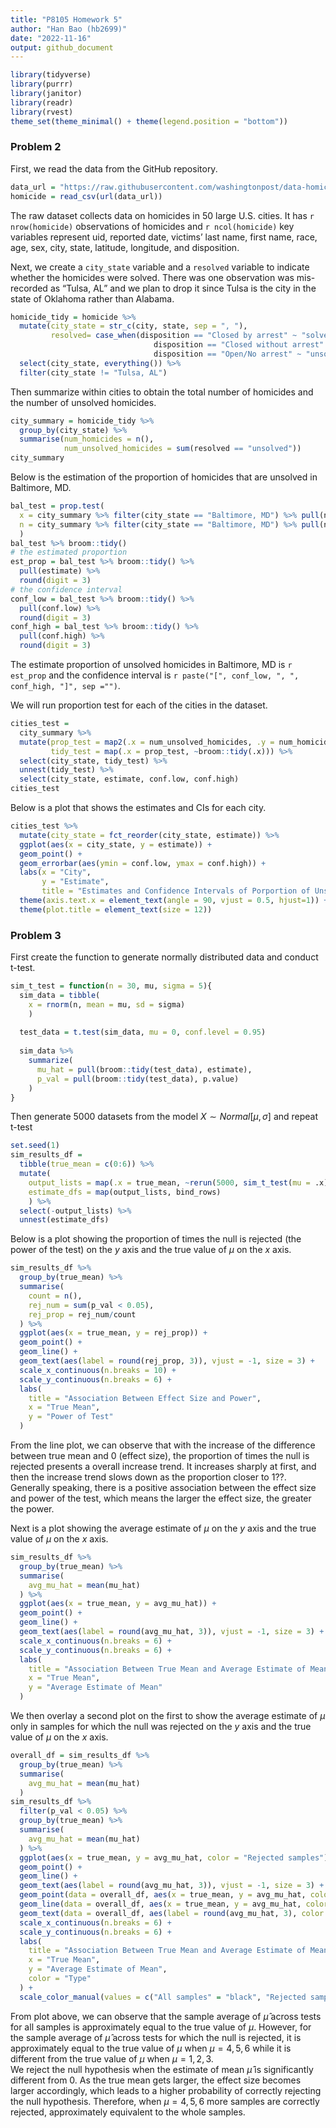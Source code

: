 ```yaml
---
title: "P8105 Homework 5"
author: "Han Bao (hb2699)"
date: "2022-11-16"
output: github_document
---
```


```r
library(tidyverse)
library(purrr)
library(janitor)
library(readr)
library(rvest)
theme_set(theme_minimal() + theme(legend.position = "bottom"))
```


### Problem 2

First, we read the data from the GitHub repository. 
```r
data_url = "https://raw.githubusercontent.com/washingtonpost/data-homicides/master/homicide-data.csv"
homicide = read_csv(url(data_url)) 
```
The raw dataset collects data on homicides in 50 large U.S. cities. It has `r nrow(homicide)` observations of homicides and `r ncol(homicide)` key variables represent uid, reported date, victims' last name, first name, race, age, sex, city, state, latitude, longitude, and disposition.


Next, we create a `city_state` variable and a `resolved` variable to indicate whether the homicides were solved. There was one observation was mis-recorded as "Tulsa, AL" and we plan to drop it since Tulsa is the city in the state of Oklahoma rather than Alabama.
```r
homicide_tidy = homicide %>%
  mutate(city_state = str_c(city, state, sep = ", "),
         resolved= case_when(disposition == "Closed by arrest" ~ "solved",
                                disposition == "Closed without arrest" ~ "unsolved",
                                disposition == "Open/No arrest" ~ "unsolved")) %>% 
  select(city_state, everything()) %>%
  filter(city_state != "Tulsa, AL")
```

Then summarize within cities to obtain the total number of homicides and the number of unsolved homicides.
```r
city_summary = homicide_tidy %>%
  group_by(city_state) %>%
  summarise(num_homicides = n(),
            num_unsolved_homicides = sum(resolved == "unsolved")) 
city_summary 
```

Below is the estimation of the proportion of homicides that are unsolved in Baltimore, MD.
```r
bal_test = prop.test(
  x = city_summary %>% filter(city_state == "Baltimore, MD") %>% pull(num_unsolved_homicides), 
  n = city_summary %>% filter(city_state == "Baltimore, MD") %>% pull(num_homicides)
  ) 
bal_test %>% broom::tidy()
# the estimated proportion
est_prop = bal_test %>% broom::tidy() %>%
  pull(estimate) %>%
  round(digit = 3)
# the confidence interval
conf_low = bal_test %>% broom::tidy() %>%
  pull(conf.low) %>%
  round(digit = 3)
conf_high = bal_test %>% broom::tidy() %>%
  pull(conf.high) %>%
  round(digit = 3)
```

The estimate proportion of unsolved homicides in Baltimore, MD is `r est_prop` and the confidence interval is `r paste("[", conf_low, ", ", conf_high, "]", sep ="")`.


We will run proportion test for each of the cities in the dataset.
```r
cities_test = 
  city_summary %>% 
  mutate(prop_test = map2(.x = num_unsolved_homicides, .y = num_homicides, ~prop.test(x = .x, n = .y)),
         tidy_test = map(.x = prop_test, ~broom::tidy(.x))) %>% 
  select(city_state, tidy_test) %>% 
  unnest(tidy_test) %>% 
  select(city_state, estimate, conf.low, conf.high)
cities_test
```

Below is a plot that shows the estimates and CIs for each city.
```r
cities_test %>%
  mutate(city_state = fct_reorder(city_state, estimate)) %>%
  ggplot(aes(x = city_state, y = estimate)) +
  geom_point() +
  geom_errorbar(aes(ymin = conf.low, ymax = conf.high)) +
  labs(x = "City",
       y = "Estimate",
       title = "Estimates and Confidence Intervals of Porportion of Unsolved Homicides for Each City") +
  theme(axis.text.x = element_text(angle = 90, vjust = 0.5, hjust=1)) +
  theme(plot.title = element_text(size = 12))
```


### Problem 3

First create the function to generate normally distributed data and conduct t-test.
```r
sim_t_test = function(n = 30, mu, sigma = 5){
  sim_data = tibble(
    x = rnorm(n, mean = mu, sd = sigma)
    ) 
    
  test_data = t.test(sim_data, mu = 0, conf.level = 0.95)
  
  sim_data %>% 
    summarize(
      mu_hat = pull(broom::tidy(test_data), estimate),
      p_val = pull(broom::tidy(test_data), p.value)
    )
}
```

Then generate 5000 datasets from the model $X \sim Normal[\mu, \sigma]$ and repeat t-test 
```r
set.seed(1) 
sim_results_df = 
  tibble(true_mean = c(0:6)) %>% 
  mutate(
    output_lists = map(.x = true_mean, ~rerun(5000, sim_t_test(mu = .x))),
    estimate_dfs = map(output_lists, bind_rows)
    ) %>% 
  select(-output_lists) %>% 
  unnest(estimate_dfs)
```

Below is a plot showing the proportion of times the null is rejected (the power of the test) on the $y$ axis and the true value of $\mu$ on the $x$ axis.
```r
sim_results_df %>%
  group_by(true_mean) %>%
  summarise(
    count = n(),
    rej_num = sum(p_val < 0.05),
    rej_prop = rej_num/count
  ) %>%
  ggplot(aes(x = true_mean, y = rej_prop)) +
  geom_point() +
  geom_line() + 
  geom_text(aes(label = round(rej_prop, 3)), vjust = -1, size = 3) + 
  scale_x_continuous(n.breaks = 10) +
  scale_y_continuous(n.breaks = 6) +
  labs(
    title = "Association Between Effect Size and Power",
    x = "True Mean",
    y = "Power of Test"
  )
```

From the line plot, we can observe that with the increase of the difference between true mean and 0 (effect size), the proportion of times the null is rejected presents a overall increase trend. It increases sharply at first, and then the increase trend slows down as the proportion closer to 1??. Generally speaking, there is a positive association between the effect size and power of the test, which means the larger the effect size, the greater the power.

Next is a plot showing the average estimate of $\mu$ on the $y$ axis and the true value of $\mu$ on the $x$ axis.
```r
sim_results_df %>%
  group_by(true_mean) %>%
  summarise(
    avg_mu_hat = mean(mu_hat)
  ) %>%
  ggplot(aes(x = true_mean, y = avg_mu_hat)) +
  geom_point() +
  geom_line() + 
  geom_text(aes(label = round(avg_mu_hat, 3)), vjust = -1, size = 3) + 
  scale_x_continuous(n.breaks = 6) +
  scale_y_continuous(n.breaks = 6) +
  labs(
    title = "Association Between True Mean and Average Estimate of Mean",
    x = "True Mean",
    y = "Average Estimate of Mean"
  )
```

We then overlay a second plot on the first to show the average estimate of $\mu$ only in samples for which the null was rejected on the $y$ axis and the true value of $\mu$ on the $x$ axis.
```r
overall_df = sim_results_df %>%
  group_by(true_mean) %>%
  summarise(
    avg_mu_hat = mean(mu_hat)
  ) 
sim_results_df %>%
  filter(p_val < 0.05) %>%
  group_by(true_mean) %>%
  summarise(
    avg_mu_hat = mean(mu_hat)
  ) %>%
  ggplot(aes(x = true_mean, y = avg_mu_hat, color = "Rejected samples")) +
  geom_point() +
  geom_line() + 
  geom_text(aes(label = round(avg_mu_hat, 3)), vjust = -1, size = 3) +
  geom_point(data = overall_df, aes(x = true_mean, y = avg_mu_hat, color = "All samples")) +
  geom_line(data = overall_df, aes(x = true_mean, y = avg_mu_hat, color = "All samples")) +  
  geom_text(data = overall_df, aes(label = round(avg_mu_hat, 3), color = "All samples"), vjust = 2, size = 3) +
  scale_x_continuous(n.breaks = 6) +
  scale_y_continuous(n.breaks = 6) +
  labs(
    title = "Association Between True Mean and Average Estimate of Mean",
    x = "True Mean",
    y = "Average Estimate of Mean",
    color = "Type"
  ) +
  scale_color_manual(values = c("All samples" = "black", "Rejected samples" = "red"))
```

From plot above, we can observe that the sample average of $\hat{\mu}$ across tests for all samples is approximately equal to the true value of $\mu$. However, for the sample average of $\hat{\mu}$ across tests for which the null is rejected, it is approximately equal to the true value of $\mu$ when $\mu=4,5,6$ while it is different from the true value of $\mu$ when $\mu=1,2,3$.  
We reject the null hypothesis when the estimate of mean $\hat{\mu}$ is significantly different from 0. As the true mean gets larger, the effect size becomes larger accordingly, which leads to a higher probability of correctly rejecting the null hypothesis. Therefore, when $\mu=4,5,6$ more samples are correctly rejected, approximately equivalent to the whole samples.




